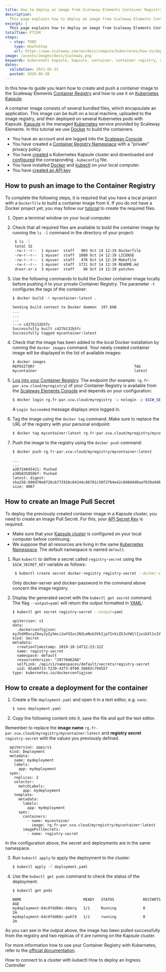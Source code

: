 ```yaml
---
title: How to deploy an image from Scaleway Elements Container Registry to Kubernetes Kapsule
description:
  This page explains how to deploy an image from Scaleway Elements Container Registry to Kubernetes Kapsule
excerpt: |
  This page explains how to deploy an image from Scaleway Elements Container Registry to Kubernetes Kapsule.
totalTime: PT15M
steps:
  - step: TODO
    type: HowToStep
    url: https://www.scaleway.com/en/docs/compute/kubernetes/how-to/deploy-image-from-container-registry/
image: /assets/images/docs/scaleway.png
keywords: kuberenets kapsule, kapsule, container, container registry, deploy, create, Howto
dates:
  validation: 2021-05-31
  posted: 2020-09-20
---
```



In this how-to guide you learn how to create and push a container image to the Scaleway Elements [Container Registry](/compute/container-registry/concepts#container-registry) and how to use it on [Kubernetes Kapsule](/compute/kubernetes/concepts#kubernetes-kapsule/).

A container image consists of several bundled files, which encapsulate an application. This image can be built on a local machine, uploaded to the image registry, and then deployed on several Kubernetes pods with Kapsule. [Kapsule](/compute/kubernetes/concepts#kubernetes-kapsule) is the managed [Kubernetes](https://www.kubernetes.io/) service provided by Scaleway Elements. In this tutorial we use [Docker](https://www.docker.com/) to build the containers.


<Message type="requirement">

  - You have an account and are logged into the [Scaleway Console](https://console.scaleway.com) 
  - You have created a [Container Registry Namespace](/compute/container-registry/how-to/create-namespace) with a "private" privacy policy.
  - You have [created](/compute/kubernetes/how-to/create-cluster) a Kubernetes Kapsule cluster and downloaded and [configured](/compute/kubernetes/how-to/connect-cluster-kubectl) the corresponding `.kubeconfig` file.
  - You have installed [Docker](/tutorials/install-docker-ubuntu-bionic) and [kubectl](https://kubernetes.io/docs/tasks/tools/install-kubectl/) on your local computer.
  - You have [created an API key](/console/my-project/how-to/generate-api-key)

</Message>

## How to push an image to the Container Registry

<Message type="note">

To complete the following steps, it is required that you have a local project with a `Dockerfile` to build a container image from it. If you do not have a Docker project yet, you may follow our [tutorial](/tutorials/install-docker-ubuntu-bionic) to create the required files.

</Message>


1. Open a terminal window on your local computer. 

2. Check that all required files are available to build the container image by running the `ls -l` command in the directory of your project:
   ```bash
    $ ls -l
    total 32
    -rw-r--r--  1 myuser  staff   903 Oct 14 12:19 Dockerfile
    -rw-r--r--  1 myuser  staff  1080 Oct 14 12:19 LICENSE
    -rw-r--r--  1 myuser  staff   476 Oct 14 12:19 Makefile
    -rw-r--r--  1 myuser  staff  1721 Oct 14 12:19 README.md
    drwxr-xr-x  3 myuser  staff    96 Oct 14 12:19 patches
    ```

3. Use the following commands to build the Docker container image locally before pushing it to your private Container Registry. The parameter `-t` configures the tags of the container:
    ```bash
    $ docker build -t mycontainer:latest .
    ```
    ```
    Sending build context to Docker daemon  197.6kB
    ...
    ...
    ...
    ---> c427b132b5fc
    Successfully built c427b132b5fc
    Successfully tagged mycontainer:latest
    ```

4. Check that the image has been added to the local Docker installation by running the `docker images` command. Your newly created container image will be displayed in the list of available images:
    ```bash
    $ docker images
    REPOSITORY                                             TAG                 IMAGE ID            CREATED             SIZE
    mycontainer                                            latest              c427b132b5fc        22 minutes ago      1.24GB
    ```

5. [Log into your Container Registry](/compute/container-registry/how-to/connect-docker-cli). The endpoint (for example: `rg.fr-par.scw.cloud/myregistry`) of your Container Registry is available from the [Scaleway Elements Console](https://console.scaleway.com/registry/namespaces) and depends on your configuration:
    ```bash
    $ docker login rg.fr-par.scw.cloud/myregistry -u nologin -p $SCW_SECRET_KEY
    ```
    A `Login Succeeded` message displays once logged in.

6. Tag the image using the `docker tag` command. Make sure to replace the URL of the registry with your personal endpoint:
    ```bash
    $ docker tag mycontainer:latest rg.fr-par.scw.cloud/myregistry/mycontainer:latest
    ```

7. Push the image to the registry using the `docker push` command:
    ```bash
    $ docker push rg.fr-par.scw.cloud/myregistry/mycontainer:latest
    ```
    ```
    ...
    ...
    a26724645421: Pushed
    a30b835850bf: Pushed
    latest: digest: sha256:690d70e8f26cb772916c64244c86701c50f2764e42c668d4d0aaf039a9d62b47 size: 4067
    ```

## How to create an Image Pull Secret

To deploy the previously created container image in a Kapsule cluster, you need to create an Image Pull Secret. For this, your [API Secret Key](/console/my-project/how-to/generate-api-key) is required.

<Message type="note">

- Make sure that your [Kapsule cluster](/compute/kubernetes/how-to/connect-cluster-kubectl) is configured on your local computer before continuing.  
- We suppose that all resources are living in the same [Kubernetes Namespace](https://kubernetes.io/docs/concepts/overview/working-with-objects/namespaces/). The default namespace is named `default`.

</Message>

1. Run `kubectl` to define a secret called `registry-secret` using the `$SCW_SECRET_KEY` variable as follows:
    ```bash
     $ kubectl create secret docker-registry registry-secret --docker-server=rg.fr-par.scw.cloud --docker-username=myuser --docker-password=$SCW_SECRET_KEY --docker-email=my@email.com
    ```
    <Message type="important">
    Only docker-server and docker-password in the command above concern the image registry.
    </Message>

2. Display the generated secret with the `kubectl get secret` command. The flag `--output=yaml` will return the output formatted in [YAML](https://yaml.org/):
      ```bash
      $ kubectl get secret registry-secret --output=yaml
      ```
      ```
      apiVersion: v1
      data:
        .dockerconfigjson: eyJhdXRocyI6eyJyZy5mci1wYXIuc2N3LmNsb3VkIjp7InVzZXJuYW1lIjoibXl1c2VyIiwicGFzc3dvcmQiOiJkYTI0N2E0Yi1hZDk4LTQ2NGYtOTdhYy1hOGIwNTZmYjU2NWYiLCJlbWFpbCI6Im15QGVtYWlsLmNvbSIsImF1dGgiOiJiWGwxYzJWeU9tUmhNalEzWVRSaUxXRmtPVGd0TkRZMFppMDVOMkZqTFdFNFlqQTFObVppTlRZMVpnPT0ifX19
      kind: Secret
      metadata:
        creationTimestamp: 2019-10-14T12:23:32Z
        name: registry-secret
        namespace: default
        resourceVersion: "2977046288"
        selfLink: /api/v1/namespaces/default/secrets/registry-secret
        uid: 85a69713-f239-43f3-8f00-36603c794557
      type: kubernetes.io/dockerconfigjson
      ```

## How to create a deployment for the container


1. Create a file `deployment.yaml` and open it in a text editor, e.g. `nano`:
    ```bash
    $ nano deployment.yaml
    ```

2. Copy the following content into it, save the file and quit the text editor.  

  Remember to replace the **image name** `rg.fr-par.scw.cloud/myregistry/mycontainer:latest` and **registry secret** `registry-secret` with the values you previously defined.
    
  ```
    apiVersion: apps/v1
    kind: Deployment
    metadata:
      name: mydeployment
      labels:
        app: mydeployment
    spec:
      replicas: 2
      selector:
        matchLabels:
          app: mydeployment
      template:
        metadata:
          labels:
            app: mydeployment
        spec:
          containers:
            - name: mycontainer
              image: rg.fr-par.scw.cloud/myregistry/mycontainer:latest
          imagePullSecrets:
            - name: registry-secret
  ```

  <Message type="note">

  In the configuration above, the secret and deployments are in the same namespace.

  </Message>

3. Run `kubectl apply` to apply the deployment to the cluster:
    ```bash
    $ kubectl apply -f deployment.yaml
    ```

4. Use the `kubectl get pods` command to check the status of the deployment:
    ```bash
    $ kubectl get pods
    ```

    ```
    NAME                            READY   STATUS             RESTARTS   AGE
    mydeployment-64c9fdd66c-66mrq   1/1     Running            0          2m
    mydeployment-64c9fdd66c-pwhl9   1/1     running            0          2m
    ```

As you can see in the output above, the image has been pulled successfully from the registry and two replicas of it are running on the Kapsule cluster.

For more information how to use your Container Registry with Kubernetes, refer to the [official documentation](https://kubernetes.io/docs/tasks/configure-pod-container/pull-image-private-registry/).

<Navigation title="See Also">
  <PreviousButton to="/compute/kubernetes/how-to/connect-cluster-kubectl/">How to connect to a cluster with kubectl</PreviousButton>
  <NextButton to="/compute/kubernetes/how-to/deploy-ingress-controller/">How to deploy an Ingress Controller</NextButton>
</Navigation>